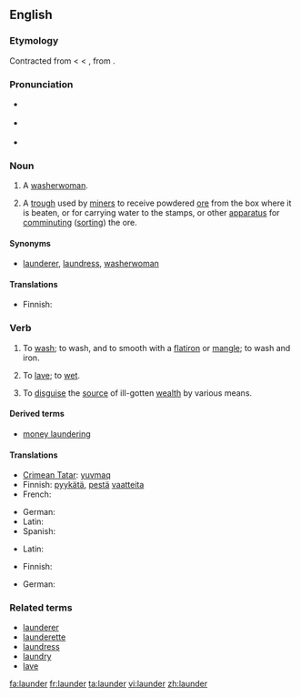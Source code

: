 {{was wotd|2007|October|5}}
{{wikipedia|dab=launder}}
==English==

===Etymology===
Contracted from {{OE.}} {{term|lavender}} < {{F.}} {{term|lavandière}} < {{LL.}} {{term|lavandena}}, from {{L.}} {{term|lavo|lavō|I wash}}.

===Pronunciation===
* {{a|RP}} {{IPA|/ˈlɔːndə/}}
* {{a|US}} {{IPA|/ˈlɑːndɚ/}}
* {{audio|en-us-launder.ogg|Audio (US)}}

===Noun===
{{en-noun}}

# {{obsolete}} A [[washerwoman]].
# {{mining}} A [[trough]] used by [[miner]]s to receive powdered [[ore]] from the box where it is beaten, or for carrying water to the stamps, or other [[apparatus]] for [[comminuting]] ([[sorting]]) the ore.

====Synonyms====
* {{i-c|washerwoman}} [[launderer]], [[laundress]], [[washerwoman]]

====Translations====
{{trans-see|washerwoman}}

{{trans-top|trough used by miners}}
* Finnish: {{t-|fi|ränni}}
{{trans-mid}}
{{trans-bottom}}

===Verb===
{{en-verb}}

# {{clothing}} To [[wash]]; to wash, and to smooth with a [[flatiron]] or [[mangle]]; to wash and iron.
# {{obsolete}} To [[lave]]; to [[wet]].
# {{italbrac|money}} To [[disguise]] the [[source]] of ill-gotten [[wealth]] by various means.

====Derived terms====
* [[money laundering]]

====Translations====
{{trans-top|to wash}}
* [[Crimean Tatar]]: [[yuvmaq]]
* Finnish: [[pyykätä]], [[pestä]] [[vaate|vaatteita]]
* French: {{t+|fr|blanchir}}
{{trans-mid}}
* German: {{t+|de|waschen}}
* Latin: {{t-|la|lavo|alt=lavō}}
* Spanish: {{t+|es|lavar}}
{{trans-bottom}}

{{trans-top|to wet}}
* Latin: {{t-|la|lavo|alt=lavō}}
{{trans-mid}}
{{trans-bottom}}

{{trans-top|to disguise the source of}}
* Finnish: {{t+|fi|pestä}}
{{trans-mid}}
* German: {{t+|de|waschen}}
{{trans-bottom}}

===Related terms===
* [[launderer]]
* [[launderette]]
* [[laundress]]
* [[laundry]]
* [[lave]]

[[fa:launder]]
[[fr:launder]]
[[ta:launder]]
[[vi:launder]]
[[zh:launder]]